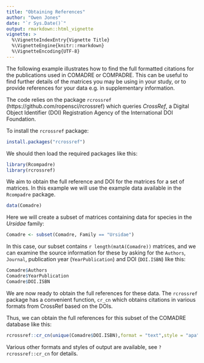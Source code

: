 ```yaml
---
title: "Obtaining References"
author: "Owen Jones"
date: "`r Sys.Date()`"
output: rmarkdown::html_vignette
vignette: >
  %\VignetteIndexEntry{Vignette Title}
  %\VignetteEngine{knitr::rmarkdown}
  %\VignetteEncoding{UTF-8}
---
```


The following example illustrates how to find the full formatted citations for the publications used in COMADRE or COMPADRE. This can be useful to find further details of the matrices you may be using in your study, or to provide references for your data e.g. in supplementary information.

The code relies on the package `rcrossref` (https://github.com/ropensci/rcrossref) which queries *CrossRef*, a Digital Object Identifier (DOI) Registration Agency of the International DOI Foundation.

To install the `rcrossref` package:

```r
install.packages("rcrossref")
```

We should then load the required packages like this:

```r
library(Rcompadre)
library(rcrossref)
```

We aim to obtain the full reference and DOI for the matrices for a set of matrices. In this example we will use the example data available in the `Rcompadre` package.

```r
data(Comadre)
```

Here we will create a subset of matrices containing data for species in the *Ursidae* family:

```r
Comadre <- subset(Comadre, Family == "Ursidae")
```

In this case, our subset contains `r length(matA(Comadre))` matrices, and we can examine the source information for these by asking for the `Authors`, `Journal`, publication year (`YearPublication`) and DOI (`DOI.ISBN`) like this:

```r
Comadre$Authors
Comadre$YearPublication
Comadre$DOI.ISBN
```

We are now ready to obtain the full references for these data. The `rcrossref` package has a convenient function, `cr_cn` which obtains citations in various formats from CrossRef based on the DOIs. 

Thus, we can obtain the full references for this subset of the COMADRE database like this:

```r
rcrossref::cr_cn(unique(Comadre$DOI.ISBN),format = "text",style = "apa")
```

Various other formats and styles of output are available, see `?rcrossref::cr_cn` for details.

